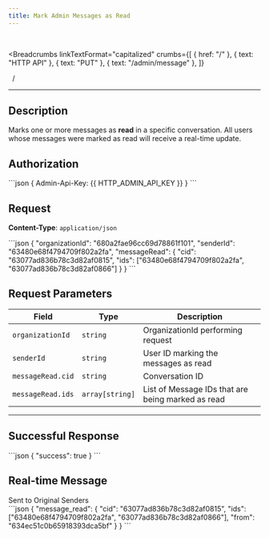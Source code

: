 ```yaml
---
title: Mark Admin Messages as Read
---
```


<br />



<Breadcrumbs
  linkTextFormat="capitalized"
  crumbs={[
    { href: "/" },
    { text: "HTTP API" },
    { text: "PUT" },
    { text: "/admin/message" },
  ]}
>
  <Icon slot="index" name="seti:powershell" />
  <span slot="separator">&nbsp;&nbsp;/&nbsp;</span>
</Breadcrumbs>

---


## Description

> <Badge text="PUT" variant="caution" size="large" />
> <Badge text="/admin/message/read" size="large" />

Marks one or more messages as **read** in a specific conversation. All users
whose messages were marked as read will receive a real-time update.

## Authorization

<Tabs>
  <TabItem label="Header">
    ```json 
    { Admin-Api-Key: {{ HTTP_ADMIN_API_KEY }} }
    ```
  </TabItem>
</Tabs>

## Request

**Content-Type**: `application/json`

<Tabs>
  <TabItem label="Request">
```json
{
  "organizationId": "680a2fae96cc69d78861f101",
  "senderId": "63480e68f4794709f802a2fa",
  "messageRead": {
    "cid": "63077ad836b78c3d82af0815",
    "ids": ["63480e68f4794709f802a2fa", "63077ad836b78c3d82af0866"]
  }
}
```
  </TabItem>
</Tabs>

## Request Parameters

| Field             | Type            | Description                                       |
| ----------------- | --------------- | ------------------------------------------------- |
| `organizationId`  | `string`        | OrganizationId performing request                 |
| `senderId`        | `string`        | User ID marking the messages as read              |
| `messageRead.cid` | `string`        | Conversation ID                                   |
| `messageRead.ids` | `array[string]` | List of Message IDs that are being marked as read |

---

## Successful Response

<Tabs>
  <TabItem label="Response">
```json
{
  "success": true
}
```
  </TabItem>
</Tabs>

## Real-time Message

<Aside type="tip" title="Additional information">
  Sent to Original Senders
</Aside>

<Tabs>
  <TabItem label="Event">
```json
{
  "message_read": {
    "cid": "63077ad836b78c3d82af0815",
    "ids": ["63480e68f4794709f802a2fa", "63077ad836b78c3d82af0866"],
    "from": "634ec51c0b65918393dca5bf"
  }
}
```
  </TabItem>
</Tabs>

<script
  src="https://giscus.app/client.js"
  data-repo="Oleksandr1414/cathedra-slytherin"
  data-repo-id="R_kgDOI8uafg"
  data-category="[ВВЕДІТЬ CATEGORY NAME]"
  data-category-id="[ВВЕДІТЬ CATEGORY ID]"
  data-mapping="pathname"
  data-strict="0"
  data-reactions-enabled="1"
  data-emit-metadata="0"
  data-input-position="bottom"
  data-theme="transparent_dark"
  data-lang="uk"
  crossorigin="anonymous"
  async
></script>
